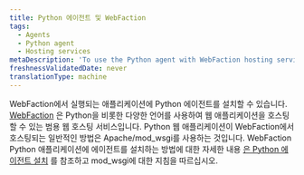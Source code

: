 ```yaml
---
title: Python 에이전트 및 WebFaction
tags:
  - Agents
  - Python agent
  - Hosting services
metaDescription: 'To use the Python agent with WebFaction hosting services, follow the instructions for Apache/mod_wsgi.'
freshnessValidatedDate: never
translationType: machine
---
```


WebFaction에서 실행되는 애플리케이션에 Python 에이전트를 설치할 수 있습니다. [WebFaction](http://www.webfaction.com/) 은 Python을 비롯한 다양한 언어를 사용하여 웹 애플리케이션을 호스팅할 수 있는 범용 웹 호스팅 서비스입니다. Python 웹 애플리케이션이 WebFaction에서 호스팅되는 일반적인 방법은 Apache/mod_wsgi를 사용하는 것입니다. WebFaction Python 애플리케이션에 에이전트를 설치하는 방법에 대한 자세한 내용 [은 Python 에이전트 설치](/docs/agents/python-agent/installation-configuration/python-agent-installation) 를 참조하고 mod_wsgi에 대한 지침을 따르십시오.
